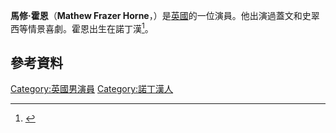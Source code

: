 {{Infobox person
| name        = Mathew Horne
| image       = 
| caption     = 
| birthname   = Mathew Frazer Horne
| birth_date  = {{Birth date and age|df=yes|1978|9|6}}<ref name="flix">{{cite web
 | url=http://www.flixster.com/actor/mathew-horne
 | title=Mathew Horne
 | publisher=Flixster.com
 | date=6 September 1978
 | access-date=2012-03-04}}</ref><ref name="rc">{{cite web
 |url         = http://www.rightcelebrity.com/?p=4830
 |title       = Mathew Horne is 'Gavin & Stacey' Actor
 |publisher   = Right Celebrity
 |date        = 30 December 2008
 |access-date  = 2012-03-04
 |url-status     = dead
 |archive-url  = https://web.archive.org/web/20120512212058/http://www.rightcelebrity.com/?p=4830
 |archive-date = 12 May 2012
}}</ref>
| birth_place = 英格蘭[[諾丁漢|諾丁漢]],
| death_date  =
| death_place = 
| education   = 
| alma_mater  = [[曼徹斯特大學|曼徹斯特大學]]
| nationality =
| ethnicity   =
| television  = 
| occupation  = 演員，喜劇演員，電視主持人，作家
| yearsactive = 2000–現在
| parents     = {{nowrap|Brian Horne <br> Glenis Reynolds}}
}}
'''馬修·霍恩'''（'''Mathew Frazer Horne'''，{{bd|1978年|9月6日}}）是[[英國|英國]]的一位演員。他出演過蓋文和史翠西等情景喜劇。霍恩出生在諾丁漢<ref>{{cite news | url=http://www.independent.co.uk/news/people/profiles/my-secret-life-matthew-horne-actor--comedian-31-2004026.html | location=London | work=The Independent | title=My Secret Life: Matthew Horne, Actor & comedian, 31 | date=19 June 2010 | accessdate=2016-03-24 | archive-date=2015-09-25 | archive-url=https://web.archive.org/web/20150925145315/http://www.independent.co.uk/news/people/profiles/my-secret-life-matthew-horne-actor--comedian-31-2004026.html | dead-url=no }}</ref>。

==參考資料==
{{Reflist}}

{{DEFAULTSORT:Horne, Matthew}}
[[Category:英國男演員|Category:英國男演員]]
[[Category:諾丁漢人|Category:諾丁漢人]]